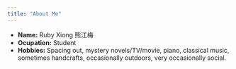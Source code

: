 ```yaml
---
title: "About Me"
---
```


- __Name:__ Ruby Xiong 熊江梅
- __Ocupation:__ Student
- __Hobbies:__ Spacing out, mystery novels/TV/movie, piano, classical music, sometimes handcrafts, occasionally outdoors, very occasionally social. 

